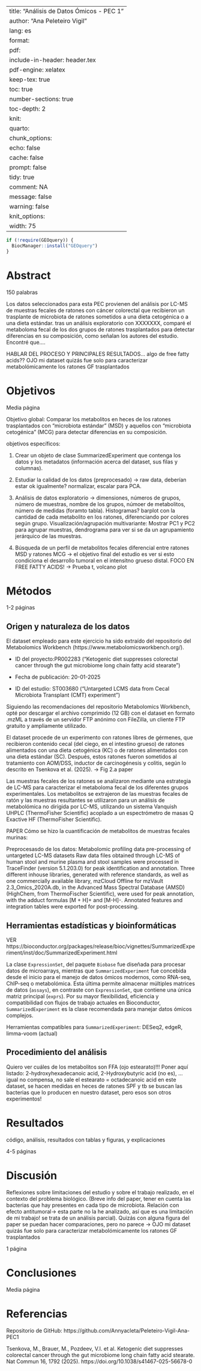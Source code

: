 
---
title: "Análisis de Datos Ómicos - PEC 1"
author: "Ana Peleteiro Vigil"
lang: es
format:
  pdf:
    include-in-header: header.tex
    pdf-engine: xelatex
    keep-tex: true
    toc: true
    number-sections: true
    toc-depth: 2
knit:
  quarto:
    chunk_options:
      echo: false
      cache: false
      prompt: false
      tidy: true
      comment: NA
      message: false
      warning: false
    knit_options:
      width: 75
---

```r

if (!require(GEOquery)) {
  BiocManager::install("GEOquery")
}
```

# Abstract

150 palabras

Los datos seleccionados para esta PEC provienen del análisis por LC-MS de muestras fecales de ratones con cáncer colorectal que recibieron un trasplante de microbiota de ratones sometidos a una dieta cetogénica o a una dieta estándar. tras un análisis exploratorio con XXXXXXX, comparé el metaboloma fecal de los dos grupos de ratones trasplantados para detectar diferencias en su composición, como señalan los autores del estudio. Encontré que....

HABLAR DEL PROCESO Y PRINCIPALES RESULTADOS... algo de free fatty acids??
OJO mi dataset quizás fue solo para caracterizar metabolómicamente los ratones GF trasplantados



# Objetivos


Media página

Objetivo global: Comparar los metabolitos en heces de los ratones trasplantados con "microbiota estándar" (MSD) y aquellos con "microbiota cetogénica" (MCG) para detectar diferencias en su composición.

objetivos específicos:

1. Crear un objeto de clase SummarizedExperiment que contenga los datos y los metadatos (información acerca del dataset, sus filas y columnas).

2. Estudiar la calidad de los datos (preprocesado) -> raw data, deberían estar ok igualmente? normalizar, escalar para PCA.

2. Análisis de datos exploratorio -> dimensiones, números de grupos, número de muestras, nombre de los grupos, númoer de metabolitos, número de medidas (foramto tabla). Histogramas? barplot con la cantidad de cada metabolito en los ratones, diferenciando por colores según grupo. Visualización/agrupación multivariante: Mostrar PC1 y PC2 para agrupar muestras, dendrograma para ver si se da un agrupamiento jerárquico de las muestras.


3. Búsqueda de un perfil de metabolitos fecales diferencial entre ratones MSD y ratones MCG -> el objetivo final del estudio es ver si esto condiciona el desarrollo tumoral en el intensitno grueso distal. FOCO EN FREE FATTY ACIDS! -> Prueba t, volcano plot



# Métodos

1-2 páginas

## Origen y naturaleza de los datos

El dataset empleado para este ejercicio ha sido extraído del repositorio del Metabolomics Workbench (https://www.metabolomicsworkbench.org/).

- ID del proyecto:PR002283 ("Ketogenic diet suppresses colorectal cancer through the gut microbiome long chain fatty acid stearate")

- Fecha de publicación: 20-01-2025

- ID del estudio: ST003680 ("Untargeted LCMS data from Cecal Microbiota Transplant (CMT) experiment")

Siguiendo las recomendaciones del repositorio Metabolomics Workbench, opté por descargar el archivo comprimido (12 GB) con el dataset en formato .mzML a través de un servidor FTP anónimo con FileZilla, un cliente FTP gratuito y ampliamente utilizado.

El dataset procede de un experimento con ratones libres de gérmenes, que recibieron contenido cecal (del ciego, en el intestino grueso) de ratones alimentados con una dieta cetogénica (KC) o de ratones alimentados con una dieta estándar (SC). Después, estos ratones fueron sometidos al tratamiento con AOM/DSS, inductor de carcinogénesis y colitis, según lo descrito en Tsenkova et al. (2025). -> Fig 2.a paper

Las muestras fecales de los ratones se analizaron mediante una estrategia de LC-MS para caracterizar el metaboloma fecal de los diferentes grupos experimentales. Los metabolitos se extrajeron de las muestras fecales de ratón y las muestras resultantes se utilizaron para un análisis de metabolómica no dirigida por LC-MS, utilizando un sistema Vanquish UHPLC (ThermoFisher Scientific) acoplado a un espectrómetro de masas Q Exactive HF (ThermoFisher Scientific).


PAPER
Cómo se hizo la cuantificación de metabolitos de muestras fecales murinas:

Preprocesasdo de los datos: 
Metabolomic profiling data pre-processing of untargeted LC-MS
datasets
Raw data files obtained through LC-MS of human stool and murine
plasma and stool samples were processed in TraceFinder (version
5.1.203.0) for peak identification and annotation. Three different inhouse
libraries, generated with reference standards, as well as one
commercially available library, mzCloud Offline for mzVault
2.3_Omics_2020A.db, in the Advanced Mass Spectral Database (AMSD)
(HighChem, from ThermoFischer Scientific), were used for peak
annotation, with the adduct formulas [M + H]+ and [M-H]-. Annotated
features and integration tables were exported for post-processing.



## Herramientas estadísticas y bioinformáticas


VER https://bioconductor.org/packages/release/bioc/vignettes/SummarizedExperiment/inst/doc/SummarizedExperiment.html

La clase `ExpressionSet`, del paquete `Biobase` fue diseñada para procesar datos de microarrays, mientras que `SummarizedExperiment` fue concebida desde el inicio para el manejo de datos ómicos modernos, como RNA-seq, ChIP-seq o metabolómica. Esta última permite almacenar múltiples matrices de datos (`assays`), en contraste con `ExpressionSet`, que contiene una única matriz principal (`exprs`). Por su mayor flexibilidad, eficiencia y compatibilidad con flujos de trabajo actuales en Bioconductor, `SummarizedExperiment` es la clase recomendada para manejar datos ómicos complejos.


Herramientas compatibles para `SummarizedExperiment`: DESeq2, edgeR, limma-voom (actual)


## Procedimiento del análisis

Quiero ver cuáles de los metabolitos son FFA (ojo estearato)!!! Poner aquí listado: 2-hydroxyhexadecanoic acid, 2-Hydroxybutyric acid (no es), ... igual no compensa, no sale el estearato = octadecanoic acid en este dataset, se hacen medidas en heces de ratones SPF y tb se buscan las bacterias que lo producen en nuestro dataset, pero esos son otros experimentos!


# Resultados


código, análisis, resultados con tablas y figuras, y explicaciones

4-5 páginas


# Discusión


Reflexiones sobre limitaciones del estudio y sobre el trabajo realizado, en el contexto del problema biológico.
(Breve info del paper, tener en cuenta las bacterias que hay presentes en cada tipo de microbiota. Relación con efecto antitumoral-> esta parte no la he analizado, así que es una limitación de mi trabajo! se trata de un análisis parcial). Quizás con alguna figura del paper se puedan hacer comparaciones, pero no parece -> OJO mi dataset quizás fue solo para caracterizar metabolómicamente los ratones GF trasplantados

1 página


# Conclusiones


Media página 


# Referencias


Repositorio de GitHub: https://github.com/Annyacleta/Peleteiro-Vigil-Ana-PEC1


Tsenkova, M., Brauer, M., Pozdeev, V.I. et al. Ketogenic diet suppresses colorectal cancer through the gut microbiome long chain fatty acid stearate. Nat Commun 16, 1792 (2025). https://doi.org/10.1038/s41467-025-56678-0



